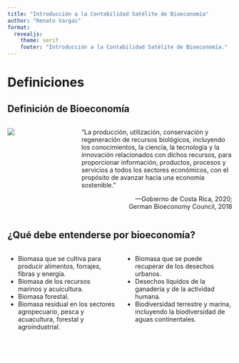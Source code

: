 ```yaml
---
title: "Introducción a la Contabilidad Satélite de Bioeconomía"
author: "Renato Vargas"
format: 
  revealjs:
    theme: serif
    footer: "Introducción a la Contabilidad Satélite de Bioeconomía."
---
```


# Definiciones

## Definición de Bioeconomía {.smaller}

:::::: columns
::: {.column width="30%"}
![](images/paste-1.png)
:::

:::: {.column width="70%"}
“La producción, utilización, conservación y regeneración de recursos biológicos, incluyendo los conocimientos, la ciencia, la tecnología y la innovación relacionados con dichos recursos, para proporcionar información, productos, procesos y servicios a todos los sectores económicos, con el propósito de avanzar hacia una economía sostenible.”

::: {style="text-align: right"}
---Gobierno de Costa Rica, 2020; <br> German Bioeconomy Council, 2018
:::
::::
::::::

## ¿Qué debe entenderse por bioeconomía? {.smaller}

::::::: columns
:::: {.column width="50%"}
::: incremental
-   Biomasa que se cultiva para producir alimentos, forrajes, fibras y energía.
-   Biomasa de los recursos marinos y acuicultura.
-   Biomasa forestal.
-   Biomasa residual en los sectores agropecuario, pesca y acuacultura, forestal y agroindustrial.
:::
::::

:::: {.column width="50%"}
::: incremental
-   Biomasa que se puede recuperar de los desechos urbanos.
-   Desechos líquidos de la ganadería y de la actividad humana.
-   Biodiversidad terrestre y marina, incluyendo la biodiversidad de aguas continentales.
:::
::::
:::::::

## {background-image="images/paste-2.png" }

::: {style="color: white"}
¿Satélite de qué?
:::